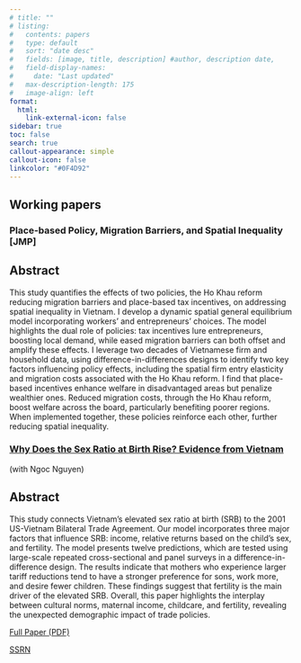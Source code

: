 ```yaml
---
# title: ""
# listing:
#   contents: papers
#   type: default
#   sort: "date desc"
#   fields: [image, title, description] #author, description date, 
#   field-display-names:
#     date: "Last updated"
#   max-description-length: 175
#   image-align: left
format:
  html:
    link-external-icon: false
sidebar: true
toc: false 
search: true
callout-appearance: simple
callout-icon: false
linkcolor: "#0F4D92"
---
```


## Working papers

### Place-based Policy, Migration Barriers, and Spatial Inequality \[JMP\]

::: {.callout-caution collapse="true"}
## Abstract

This study quantifies the effects of two policies, the Ho Khau reform reducing migration barriers and place-based tax incentives, on addressing spatial inequality in Vietnam. I develop a dynamic spatial general equilibrium model incorporating workers' and entrepreneurs' choices. The model highlights the dual role of policies: tax incentives lure entrepreneurs, boosting local demand, while eased migration barriers can both offset and amplify these effects. I leverage two decades of Vietnamese firm and household data, using difference-in-differences designs to identify two key factors influencing policy effects, including the spatial firm entry elasticity and migration costs associated with the Ho Khau reform. I find that place-based incentives enhance welfare in disadvantaged areas but penalize wealthier ones. Reduced migration costs, through the Ho Khau reform, boost welfare across the board, particularly benefiting poorer regions. When implemented together, these policies reinforce each other, further reducing spatial inequality.

<!-- [Download Full Paper (PDF)](www.example.com/link-to-pdf) -->

<!-- #### Press Coverage -->

<!-- 1. [Title of Press Coverage 1](link-to-press-coverage-1) -->

<!-- 2. [Title of Press Coverage 2](link-to-press-coverage-2) -->

<!-- 3. [Title of Press Coverage 3](link-to-press-coverage-3) -->
:::

### [Why Does the Sex Ratio at Birth Rise? Evidence from Vietnam](papers/Sex_ratio_vn.pdf){target="_blank"}

(with Ngoc Nguyen)

::: {.callout-caution collapse="true"}
## Abstract

This study connects Vietnam's elevated sex ratio at birth (SRB) to the 2001 US-Vietnam Bilateral Trade Agreement. Our model incorporates three major factors that influence SRB: income, relative returns based on the child's sex, and fertility. The model presents twelve predictions, which are tested using large-scale repeated cross-sectional and panel surveys in a difference-in-difference design. The results indicate that mothers who experience larger tariff reductions tend to have a stronger preference for sons, work more, and desire fewer children. These findings suggest that fertility is the main driver of the elevated SRB. Overall, this paper highlights the interplay between cultural norms, maternal income, childcare, and fertility, revealing the unexpected demographic impact of trade policies.

[Full Paper (PDF)](papers/Sex_ratio_vn.pdf){target="_blank"}

[SSRN](https://papers.ssrn.com/sol3/papers.cfm?abstract_id=4582123)

:::


